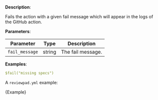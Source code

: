 
**Description**:

Fails the action with a given fail message which will appear in the logs of the GitHub action.

**Parameters**:

| Parameter      | Type   | Description       |
| -------------- | ------ | ----------------- |
| `fail_message` | string | The fail message. |

**Examples**:

```yml
$fail("missing specs")
```

A `reviewpad.yml` example:

<CodeBlock language="yml">{Example}</CodeBlock>
